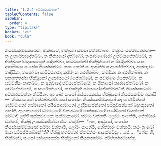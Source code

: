 ```yaml
---
title: "1.2.4 අට්ඨාරසවත්ත"
tableOfContents: false
sidebar:
  order: 4
type: "tipitaka"
basket: "vi"
book: "cula"
---
```



<DynamicBreadcrumb />

<Division number="16" book="cula">

<Paragraph number="100" book="cula">
නියස්සකම්මකතේන, භික්ඛවේ, භික්ඛුනා සම්මා වත්තිතබ්බං. තත්‍රායං සම්මාවත්තනා—  න උපසම්පාදේතබ්බං, න නිස්සයෝ දාතබ්බෝ, න සාමණේරෝ උපට්ඨාපේතබ්බෝ, න භික්ඛුනෝවාදකසම්මුති සාදිතබ්බා, සම්මතේනපි භික්ඛුනියෝ න ඕවදිතබ්බා. යාය ආපත්තියා සංඝේන නියස්සකම්මං කතං හෝති සා ආපත්ති න ආපජ්ජිතබ්බා, අඤ්ඤා වා තාදිසිකා, තතෝ වා පාපිට්ඨතරා; කම්මං න ගරහිතබ්බං, කම්මිකා න ගරහිතබ්බා. න පකතත්තස්ස භික්ඛුනෝ උපෝසථෝ ඨපේතබ්බෝ, න පවාරණා ඨපේතබ්බා, න සවචනීයං කාතබ්බං, න අනුවාදෝ පට්ඨපේතබ්බෝ, න ඕකාසෝ කාරාපේතබ්බෝ, න චෝදේතබ්බෝ, න සාරේතබ්බෝ, න භික්ඛූහි සම්පයෝජේතබ්බන්”ති.

</Paragraph>
</Division>

<Paragraph number="101" type="center" book="cula">
නියස්සකම්මේ අට්ඨාරසවත්තං නිට්ඨිතං.


</Paragraph>

<Division number="17" book="cula">

<Paragraph number="102" book="cula">
අථ ඛෝ සංඝෝ සේය්‍යසකස්ස භික්ඛුනෝ නියස්සකම්මං අකාසි—  නිස්සාය තේ වත්ථබ්බන්ති. සෝ සංඝේන නියස්සකම්මකතෝ කල්‍යාණමිත්තේ සේවමානෝ භජමානෝ පයිරුපාසමානෝ උද්දිසාපේන්තෝ පරිපුච්ඡන්තෝ බහුස්සුතෝ හෝති, ආගතාගමෝ ධම්මධරෝ විනයධරෝ මාතිකාධරෝ පණ්ඩිතෝ වියත්තෝ මේධාවී ලජ්ජී කුක්කුච්චකෝ සික්ඛාකාමෝ. සම්මා වත්තති, ලෝමං පාතේති, නේත්ථාරං වත්තති, භික්ඛූ උපසඞ්කමිත්වා ඒවං වදේති—  “අහං, ආවුසෝ, සංඝේන නියස්සකම්මකතෝ සම්මා වත්තාමි, ලෝමං පාතේමි, නේත්ථාරං වත්තාමි. කථං නු ඛෝ මයා පටිපජ්ජිතබ්බන්”ති? භික්ඛූ භගවතෝ ඒතමත්ථං ආරෝචේසුං …පේ… . “තේන හි, භික්ඛවේ, සංඝෝ සේය්‍යසකස්ස භික්ඛුනෝ නියස්සකම්මං පටිප්පස්සම්භේතු.
</Paragraph>
</Division>